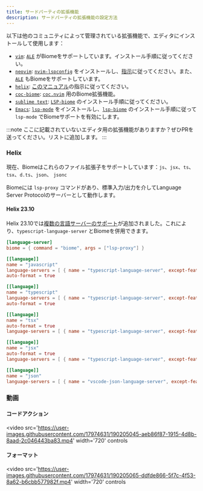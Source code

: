 ```yaml
---
title: サードパーティの拡張機能
description: サードパーティの拡張機能の設定方法
---
```


以下は他のコミュニティによって管理されている拡張機能で、エディタにインストールして使用します：

- [`vim`](https://www.vim.org/): [`ALE`](https://github.com/dense-analysis/ale) がBiomeをサポートしています。インストール手順に従ってください。
- [`neovim`](https://neovim.io/): [`nvim-lspconfig`](https://github.com/neovim/nvim-lspconfig/) をインストールし、[指示](https://github.com/neovim/nvim-lspconfig/blob/master/doc/configs.md#biome)に従ってください。また、[`ALE`](https://github.com/dense-analysis/ale) もBiomeをサポートしています。
- [`helix`](https://helix-editor.com/): [このマニュアル](#helix)の指示に従ってください。
- [`coc-biome`](https://github.com/fannheyward/coc-biome): [`coc.nvim`](https://github.com/neoclide/coc.nvim) 用のBiome拡張機能。
- [`sublime text`](https://www.sublimetext.com/): [`LSP-biome`](https://github.com/sublimelsp/LSP-biome) のインストール手順に従ってください。
- [`Emacs`](https://www.gnu.org/software/emacs/): [`lsp-mode`](https://github.com/emacs-lsp/lsp-mode) をインストールし、[`lsp-biome`](https://github.com/cxa/lsp-biome) のインストール手順に従って `lsp-mode` でBiomeサポートを有効にします。

:::note
ここに記載されていないエディタ用の拡張機能がありますか？ぜひPRを送ってください。リストに追加します。
:::

### Helix

現在、Biomeはこれらのファイル拡張子をサポートしています：`js`、`jsx`、`ts`、`tsx`、`d.ts`、`json`、 `jsonc`

Biomeには `lsp-proxy` コマンドがあり、標準入力/出力を介してLanguage Server Protocolのサーバーとして動作します。

#### Helix 23.10

Helix 23.10では[複数の言語サーバーのサポート](https://github.com/helix-editor/helix/pull/2507)が追加されました。これにより、`typescript-language-server` とBiomeを併用できます。

```toml
[language-server]
biome = { command = "biome", args = ["lsp-proxy"] }

[[language]]
name = "javascript"
language-servers = [ { name = "typescript-language-server", except-features = [ "format" ] }, "biome" ]
auto-format = true

[[language]]
name = "typescript"
language-servers = [ { name = "typescript-language-server", except-features = [ "format" ] }, "biome" ]
auto-format = true

[[language]]
name = "tsx"
auto-format = true
language-servers = [ { name = "typescript-language-server", except-features = [ "format" ] }, "biome" ]

[[language]]
name = "jsx"
auto-format = true
language-servers = [ { name = "typescript-language-server", except-features = [ "format" ] }, "biome" ]

[[language]]
name = "json"
language-servers = [ { name = "vscode-json-language-server", except-features = [ "format" ] }, "biome" ]
```

### 動画

#### コードアクション

<video
	src='https://user-images.githubusercontent.com/17974631/190205045-aeb86f87-1915-4d8b-8aad-2c046443ba83.mp4'
	width='720'
	controls
></video>

#### フォーマット

<video
	src='https://user-images.githubusercontent.com/17974631/190205065-ddfde866-5f7c-4f53-8a62-b6cbb577982f.mp4'
	width='720'
	controls
></video>

